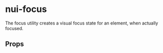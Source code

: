
<Meta of={FocusStories} />

# nui-focus

The focus utility creates a visual focus state for an element, when actually focused.

<Primary />

## Props

<Controls />
